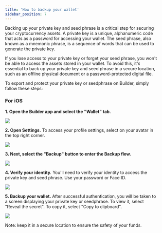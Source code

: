 ```yaml
---
title: 'How to backup your wallet'
sidebar_position: 7
---
```


Backing up your private key and seed phrase is a critical step for securing your cryptocurrency assets. A private key is a unique, alphanumeric code that acts as a password for accessing your wallet. The seed phrase, also known as a mnemonic phrase, is a sequence of words that can be used to generate the private key.

If you lose access to your private key or forget your seed phrase, you won't be able to access the assets stored in your wallet. To avoid this, it's essential to back up your private key and seed phrase in a secure location, such as an offline physical document or a password-protected digital file.

To export and protect your private key or seedphrase on Builder, simply follow these steps:
### For iOS

**1. Open the Builder app and select the "Wallet" tab.**

<div class="mobile-screenshot">

![](../../static/img/using-buidler/copy-address/tab-channel-mobile.png)

</div>

**2. Open Settings.** To access your profile settings, select on your avatar in the top right corner.

<div class="mobile-screenshot">

![](../../static/img/using-buidler/backup-wallet/open-setting-mobile.png)

</div>

**3. Next, select the "Backup" button to enter the Backup flow.**

<div class="mobile-screenshot">

![](../../static/img/using-buidler/backup-wallet/open-backup.png)

</div>

**4. Verify your identity.** You'll need to verify your identity to access the private key and seed phrase. Use your password or Face ID.

<div class="mobile-screenshot">

![](../../static/img/using-buidler/backup-wallet/verify-identity-backup.png)

</div>

**5. Backup your wallet.** After successful authentication, you will be taken to a screen displaying your private key or seedphrase. To view it, select "Reveal the secret". To copy it, select "Copy to clipboard".

<div class="mobile-screenshot">

![](../../static/img/using-buidler/backup-wallet/backup-wallet.png)

</div>

Note: keep it in a secure location to ensure the safety of your funds.